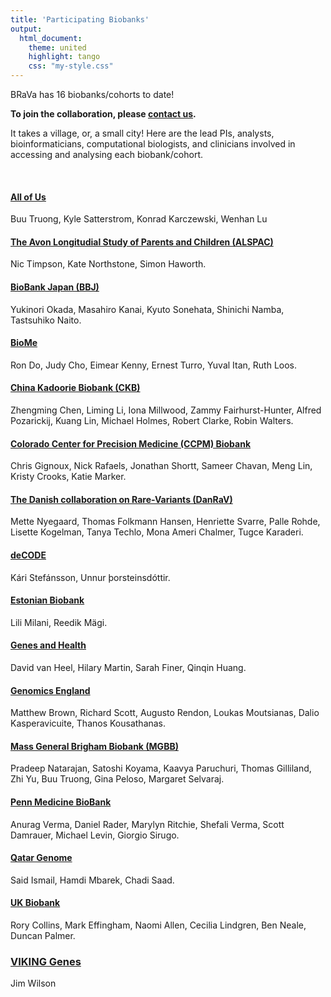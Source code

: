 ```yaml
---
title: 'Participating Biobanks'
output: 
  html_document:
    theme: united
    highlight: tango
    css: "my-style.css"
---
```


BRaVa has 16 biobanks/cohorts to date! 

__To join the collaboration, please [contact us](mailto:bravaconsortium@gmail.com).__

It takes a village, or, a small city! Here are the lead PIs, analysts, bioinformaticians, computational biologists, and clinicians involved in accessing and analysing each biobank/cohort.

<br>

<div class="well">

#### [All of Us](https://allofus.nih.gov/)
Buu Truong, Kyle Satterstrom, Konrad Karczewski, Wenhan Lu

#### [The Avon Longitudial Study of Parents and Children (ALSPAC)](http://www.bristol.ac.uk/alspac/)
Nic Timpson, Kate Northstone, Simon Haworth.

#### [BioBank Japan (BBJ)](https://biobankjp.org/en/)
Yukinori Okada, Masahiro Kanai, Kyuto Sonehata, Shinichi Namba, Tastsuhiko Naito.

#### [BioMe](https://icahn.mssm.edu/research/ipm/programs/biome-biobank)
Ron Do, Judy Cho, Eimear Kenny, Ernest Turro, Yuval Itan, Ruth Loos.

#### [China Kadoorie Biobank (CKB)](https://www.ckbiobank.org/site/)
Zhengming Chen, Liming Li, Iona Millwood, Zammy Fairhurst-Hunter, Alfred Pozarickij, Kuang Lin, Michael Holmes, Robert Clarke, Robin Walters.

#### [Colorado Center for Precision Medicine (CCPM) Biobank](https://medschool.cuanschutz.edu/cobiobank)
Chris Gignoux, Nick Rafaels, Jonathan Shortt, Sameer Chavan, Meng Lin, Kristy Crooks, Katie Marker.

#### [The Danish collaboration on Rare-Variants (DanRaV)](https://ikm.ku.dk)
Mette Nyegaard, Thomas Folkmann Hansen, Henriette Svarre, Palle Rohde, Lisette Kogelman, Tanya Techlo, Mona Ameri Chalmer, Tugce Karaderi.

#### [deCODE](https://www.decode.com/)
Kári Stefánsson, Unnur þorsteinsdóttir.

#### [Estonian Biobank](https://genomics.ut.ee/en/content/estonian-biobank)
Lili Milani, Reedik Mägi.

#### [Genes and Health](https://www.genesandhealth.org/)
David van Heel, Hilary Martin, Sarah Finer, Qinqin Huang.

#### [Genomics England](https://www.genomicsengland.co.uk/)
Matthew Brown, Richard Scott, Augusto Rendon, Loukas Moutsianas, Dalio Kasperavicuite, Thanos Kousathanas.

#### [Mass General Brigham Biobank (MGBB)](https://biobank.massgeneralbrigham.org/)
Pradeep Natarajan, Satoshi Koyama, Kaavya Paruchuri, Thomas Gilliland, Zhi Yu, Buu Truong, Gina Peloso, Margaret Selvaraj.

#### [Penn Medicine BioBank](https://pmbb.med.upenn.edu/)
Anurag Verma, Daniel Rader,  Marylyn Ritchie, Shefali Verma, Scott Damrauer, Michael Levin, Giorgio Sirugo.

#### [Qatar Genome](https://www.qatargenome.org.qa/)
Said Ismail, Hamdi Mbarek, Chadi Saad.

#### [UK Biobank](https://www.ukbiobank.ac.uk/)
Rory Collins, Mark Effingham, Naomi Allen, Cecilia Lindgren, Ben Neale, Duncan Palmer.

### [VIKING Genes](https://www.ed.ac.uk/viking)
Jim Wilson

</div>
